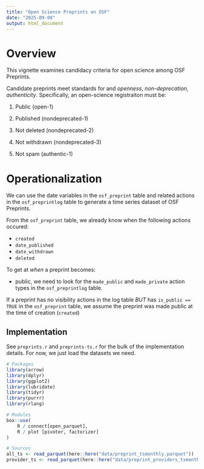 ```yaml
---
title: "Open Science Preprints on OSF"
date: "2025-09-08"
output: html_document
---
```


# Overview
This vignette examines candidacy criteria for open science among OSF Preprints.

Candidate preprints meet standards for and *openness*, *non-deprecation*, *authenticity*.  Specifically, an open-science registraiton must be:

1. Public (open-1)

2. Published (nondeprecated-1)
3. Not deleted (nondeprecated-2)
4. Not withdrawn (nondeprecated-3)

5. Not spam (authentic-1)

# Operationalization

We can use the date variables in the `osf_preprint` table and related actions in the `osf_preprintlog` table to generate a time series dataset of OSF Preprints. 

From the `osf_preprint` table, we already know when the following actions occured:

- `created`
- `date_published`
- `date_withdrawn`
- `deleted`

To get at *when* a preprint becomes: 

- public, we need to look for the `made_public` and `made_private` action types in the `osf_preprintlog` table.  

If a preprint has no visibility actions in the log table *BUT* has `is_public == TRUE` in the `osf_preprint` table, we assume the preprint was made public at the time of creation (`created`)

## Implementation

See `preprints.r` and `preprints-ts.r` for the bulk of the implementation details.  For now, we just load the datasets we need.

```r
# Packages
library(arrow)
library(dplyr)
library(ggplot2)
library(lubridate)
library(tidyr)
library(purrr)
library(rlang)

# Modules
box::use(
    R / connect[open_parquet],
    R / plot [pivoter, factorizer]
)

# Sources
all_ts <- read_parquet(here::here("data/preprint_tsmonthly.parquet"))
provider_ts <- read_parquet(here::here("data/preprint_providers_tsmonthly.parquet"))
```